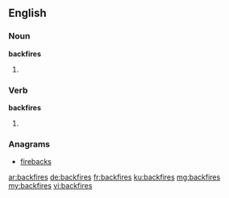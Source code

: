 ==English==

===Noun===
'''backfires'''

# {{plural of|backfire}}

===Verb===
'''backfires'''

# {{en-third-person singular of|backfire}}

===Anagrams===
* [[firebacks#English|firebacks]]

[[ar:backfires]]
[[de:backfires]]
[[fr:backfires]]
[[ku:backfires]]
[[mg:backfires]]
[[my:backfires]]
[[vi:backfires]]